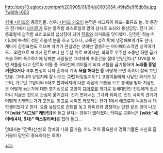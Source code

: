 http://pds10.egloos.com/pmf/200905/01/64/e0003064_49fa5e6f6db9a.jpg?width=600

[[성계 시리즈]]의 등장인물.
성우: [[시미즈 카오리]]
본명은 에크류아 웨프- 토류즈 놀.
첫 등장은 전기에서 [[라피르]]가 모는 돌격함 바스로일의 열익 상사로 포좌와 통신담당. 전기 3이 종료될때 습격함 프리코프의 십상장이 되어 [[진트]]와 라피르를 맞이했다. 단정한 하늘색 머리에 녹색이 섞인 하늘색 눈을 하고 있으나, 과묵한 성격 탓에 냉정해보이기도 한다. 게다가 감정표현도 적으며 자기가 관심있는 것에만 열중하는 마이페이스적인 성격이기도...
외견으로 보기에 진트보다 한 두살 위로 보이지만, 의외로 우주선 조종만 하면 급가속을 하며 폭주하기에 당해본 사람들은 그녀에게 조종간을 절대 안맡긴다.[* OVA를 보면 셔틀을 타고 진트와 이동 중 모의전에 끼어들게 되자 셔틀을 급기동하며 '''노래를 흥얼거린다거나''' 격추 판정이 나자 혼자서 계속 '''욕을 해대는 등''' 어떻게 보면 속속이 살짝 꼬인 인물. 그러니까 상업지에 잘 나오는 '''그런''' 타입일지도? ] 고양이들에게 시달린 과거가 있으며, 기르던 고양이와 5대조 할아버지의 다른 죽음의 모습을 보고 충격을 받아 지상인은 어떻게 늙는가에 대한 호기심으로 고양이 [[디아호]]를 계기로 동세대인인 진트에게 접근하나 지금은 진트로 관심이 옯겨갔다. 전기 편에서는 그녀와 라피르, 진트 사이의 관계가 어떻게 진행되는가가 포인트.
참고로 시미즈 카오리는 전기 1에서 에크류아 녹음당시 대학생이었다고 한다.
요즘 농담으로 진트를 놓고 라피르와 경쟁하는 단편 같은 것이 나오면 '''[wiki:"시그넘" 레반틴]'''을 들고 설치는 경우가 많아졌다. 라피르 공주님은 '''[wiki:"세이버(4차, 5차)" 엑스칼리버]'''를 집어 들고...

명대사는 "감독(삼손)의 명예와 나의 즐거움, 어느 것이 중요한지 명확."(물론 자신의 즐거움이 당연히 중요하다는 의미)

[[각주]]
